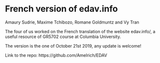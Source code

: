 # French version of edav.info

Amaury Sudrie, Maxime Tchibozo, Romane Goldmuntz and Vy Tran 

The four of us worked on the French translation of the website edav.info/, a useful resource of GR5702 course at Columbia University.

The version is the one of October 21st 2019, any update is welcome!

Link to the repo: https://github.com/Amelrich/EDAV



